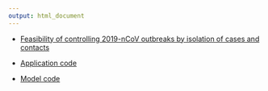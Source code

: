 ```yaml
---
output: html_document
---
```


* [Feasibility of controlling 2019-nCoV outbreaks by isolation of cases and contacts](https://cmmid.github.io/ncov/isolation_contact_tracing/)

* [Application code](https://github.com/epiforecasts/exploreringbp)

* [Model code](https://github.com/epiforecasts/ringbp)